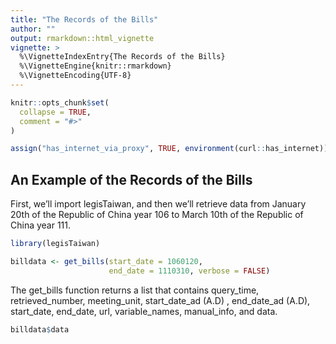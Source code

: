 ```yaml
---
title: "The Records of the Bills"
author: ""
output: rmarkdown::html_vignette
vignette: >
  %\VignetteIndexEntry{The Records of the Bills}
  %\VignetteEngine{knitr::rmarkdown}
  %\VignetteEncoding{UTF-8}
---
```


```r
knitr::opts_chunk$set(
  collapse = TRUE,
  comment = "#>"
)
```

```r
assign("has_internet_via_proxy", TRUE, environment(curl::has_internet))
```


## An Example of the Records of the Bills

First, we'll import legisTaiwan, and then we'll retrieve data from January 20th of the Republic of China year 106 to March 10th of the Republic of China year 111.
```r
library(legisTaiwan)
```


```r
billdata <- get_bills(start_date = 1060120, 
                      end_date = 1110310, verbose = FALSE)
```

The get_bills function returns a list that contains query_time, retrieved_number, meeting_unit, start_date_ad (A.D) , end_date_ad (A.D), start_date, end_date, url, variable_names, manual_info, and data.
```r
billdata$data
```
